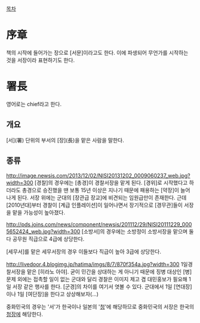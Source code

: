 [[목차]]
= 序章 =
책의 시작에 들어가는 장으로 [서문]이라고도 한다. 이에 파생되어 무언가를 시작하는 것을 서장이라 표현하기도 한다.
= 署長 =
영어로는 chief라고 한다.
== 개요 ==
[서](署) 단위의 부서의 [장](長)을 맡은 사람을 말한다.
== 종류 ==
http://image.newsis.com/2013/12/02/NISI20131202_0009060237_web.jpg?width=300
[경찰]의 경우에는 [총경]이 경찰서장을 맡게 된다. [경위]로 시작했다고 하더라도 총경으로 승진했을 땐 보통 15년 이상은 지나기 때문에 패용하는 [약장]이 늘어나게 된다. 서장 위에는 군대의 [장관급 장교]에 비견되는 임원급만이 존재한다. 근데 [2010년대]부터 경찰이 [계급 인플레이션]이 일어나면서 장기적으로 [경무관]들이 서장을 맡을 가능성이 높아졌다.

http://pds.joins.com/news/component/newsis/201112/29/NISI20111229_0005652424_web.jpg?width=300
[소방서]의 경우에는 소방정이 소방서장을 맡으며 둘 다 공무원 직급으로 4급에 상당한다.

[세무서]를 맡은 세무서장의 경우 이들보다 직급이 높아 3급에 상당한다.

http://livedoor.4.blogimg.jp/hatima/imgs/8/7/870f354a.jpg?width=300
1일경찰서장을 맡은 [히라노 아야]. 굳이 민간을 상대하는 게 아니기 때문에 징병 대상인 [병] 문제 외에는 접촉할 일이 없는 군대와 달리 경찰은 이미지 제고 겸 대민홍보가 필요해 1일 서장 같은 행사를 한다. [군경]의 차이를 여기서 엿볼 수 있다. 군대에서 1일 [연대장]이나 1일 [여단장]을 한다고 상상해보자(...)

중화민국의 경우는 '서'가 한국이나 일본의 '[[청]]'에 해당하므로 중화민국의 서장은 한국의 [[청장]]에 해당한다.
